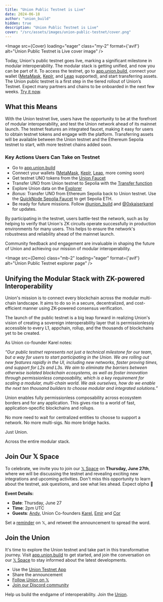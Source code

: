 ```yaml
---
title: "Union Public Testnet is Live"
date: 2024-06-18
author: "union_build"
hidden: true
description: "Union Public Testnet is Live"
cover: "/src/assets/images/union-public-testnet/cover.png"
---
```



<Image
  src={Cover}
  loading="eager"
  class="my-2"
  format={'avif'}
  alt="Union Public Testnet is Live cover image"
/>

Today, Union's public testnet goes live, marking a significant milestone in modular interoperability.
The modular stack is getting unified, and now you can be part of it.
To access the testnet, go to [app.union.build](https://app.union.build),
connect your wallet ([MetaMask](https://metamask.io), [Keplr](https://www.keplr.app), and [Leap](https://www.leapwallet.io) supported),
and start transferring assets. The Union public testnet is a first step in the tiered rollout of Union’s Testnet. 
Expect many partners and chains to be onboarded in the next few weeks. [Try it now](https://app.union.build).

## What this Means

With the Union testnet live, users have the opportunity to be at the forefront of modular interoperability,
and test the Union network ahead of its mainnet launch. The testnet features an integrated faucet,
making it easy for users to obtain testnet tokens and engage with the platform.
Transferring assets will be available between the Union testnet and the Ethereum Sepolia testnet to start,
with more testnet chains added soon.

### Key Actions Users Can Take on Testnet

- Go to [app.union.build](https://app.union.build)
- Connect your wallets ([MetaMask](https://metamask.io/), [Keplr](https://www.keplr.app/), [Leap](https://www.leapwallet.io/), more coming soon)
- Get testnet UNO tokens from the [Union Faucet](https://app.union.build/faucet)
- Transfer UNO from Union testnet to Sepolia with the [Transfer function](https://app.union.build/transfer)
- Explore Union data on the [Explorer](https://app.union.build/explorer)
- _Bonus_: Transfer UNO from Ethereum Sepolia back to Union testnet. Use the [QuickNode Sepolia Faucet](https://faucet.quicknode.com/ethereum/sepolia) to get Sepolia ETH.
- Be ready for future missions. Follow [@union_build]( https://x.com/union_build) and [@0xkaiserkarel](https://x.com/0xkaiserkarel) for updates.

By participating in the testnet, users battle-test the network,
such as by helping to verify that Union's ZK circuits operate successfully in production environments for many users.
This helps to ensure the network's robustness and reliability ahead of the mainnet launch.

Community feedback and engagement are invaluable in shaping the future of Union and achieving our mission of modular interoperability.

<Image
  src={Demo}
  class="mb-2"
  loading="eager"
  format={'avif'}
  alt="Union Public Testnet explorer page"
/>

## Unifying the Modular Stack with ZK-powered Interoperability

Union's mission is to connect every blockchain across the modular multi-chain landscape.
It aims to do so in a secure, decentralized, and cost-efficient manner using ZK-powered consensus verification.

The launch of the public testnet is a big leap forward in realizing Union's vision of creating a sovereign interoperability layer
that is permissionlessly accessible to every L1, appchain, rollup, and the thousands of blockchains yet to be created.

As Union co-founder Karel notes:

*“Our public testnet represents not just a technical milestone for our team, but a way for users to start participating in the Union.
We are rolling out new features rapidly in the UI, including new networks,
faster proving times, and support for L2s and L3s. We aim to eliminate the barriers between otherwise isolated blockchain ecosystems,
as well as foster innovation through permissionless composability, which is a key requirement for scaling a modular,
multi-chain world. We ask ourselves, how do we enable the next ten thousand builders to choose modular and integrated solutions.”*

Union enables fully permissionless composability across ecosystem borders and for any application.
This gives rise to a world of fast, application-specific blockchains and rollups.

No more need to wait for centralized entities to choose to support a network. No more multi-sigs. No more bridge hacks.

Just Union.

Across the entire modular stack.

## Join Our 𝕏 Space

To celebrate, we invite you to join our [𝕏 Space](https://x.com/i/spaces/1jMJgmBpnmbKL) on **Thursday, June 27th**,
where we will be discussing the testnet and revealing exciting new integrations and upcoming activities.
Don't miss this opportunity to learn about the testnet, ask questions, and see what lies ahead. Expect αlphα 🤫

**Event Details:**
  - **Date**: Thursday, June 27
  - **Time**: 2pm UTC
  - **Guests**: [Andy](https://x.com/ayyyeandy), Union Co-founders [Karel](https://x.com/0xkaiserkarel), [Emir](https://x.com/EBeriker) and [Cor](https://x.com/corcoder)

Set a [reminder](https://x.com/i/spaces/1jMJgmBpnmbKL) on 𝕏, and retweet the announcement to spread the word.

## Join the Union

It's time to explore the Union testnet and take part in this transformative journey.
Visit [app.union.build](https://app.union.build) to get started,
and join the conversation on our [𝕏 Space](https://x.com/i/spaces/1jMJgmBpnmbKL) to stay informed about the latest developments.

- Use the [Union Testnet App](https://app.union.build)
- Share the announcement
- [Follow Union on 𝕏](https://x.com/union_build)
- [Join our Discord community](https://discord.com/invite/union-build)

Help us build the endgame of interoperability. Join the [Union](https://union.build).
